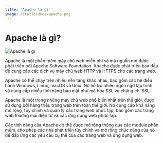 ```yaml
---
title: 'Apache là gì'
image: /static/docs/apache.png
---
```


# Apache là gì?

![Apache là gì](/static/docs/apache.png)

Apache là một phần mềm máy chủ web miễn phí và mã nguồn mở được phát triển bởi Apache Software Foundation. Apache được phát triển ban đầu để cung cấp các dịch vụ máy chủ web HTTP và HTTPS cho các trang web.

Apache có thể chạy trên nhiều nền tảng khác nhau, bao gồm các hệ điều hành Windows, Linux, macOS và Unix. Nó hỗ trợ nhiều ngôn ngữ lập trình và cung cấp nhiều tính năng bảo mật như mã hóa SSL và chứng chỉ SSL.

Apache là một trong những máy chủ web phổ biến nhất trên thế giới, được sử dụng bởi hàng triệu trang web trên toàn thế giới. Nó cung cấp khả năng mở rộng, tùy chỉnh và quản lý các trang web phức tạp, bao gồm các trang web thương mại điện tử và các ứng dụng web phức tạp.

Các tính năng của Apache có thể được mở rộng thông qua các module phần mềm, cho phép các nhà phát triển tùy chỉnh và mở rộng chức năng của nó để đáp ứng các yêu cầu cụ thể của các trang web và ứng dụng web.
